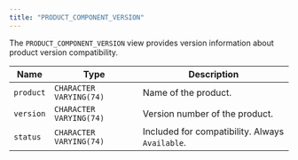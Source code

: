 ```yaml
---
title: "PRODUCT_COMPONENT_VERSION"
---
```


<div id="product_component_version" class="registered_link"></div>

The `PRODUCT_COMPONENT_VERSION` view provides version information about product version compatibility.

| Name      | Type                    | Description                                     |
| --------- | ----------------------- | ----------------------------------------------- |
| `product` | `CHARACTER VARYING(74)` | Name of the product.                            |
| `version` | `CHARACTER VARYING(74)` | Version number of the product.                  |
| `status`  | `CHARACTER VARYING(74)` | Included for compatibility. Always `Available`. |
